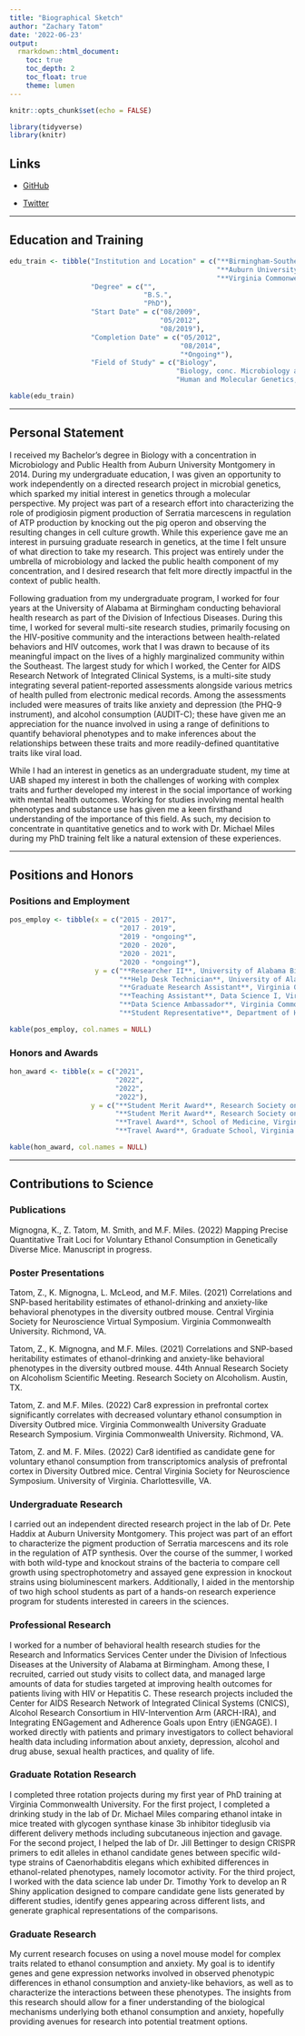 ```yaml
---
title: "Biographical Sketch"
author: "Zachary Tatom"
date: '2022-06-23'
output:
  rmarkdown::html_document:
    toc: true
    toc_depth: 2
    toc_float: true
    theme: lumen
---
```


```r
knitr::opts_chunk$set(echo = FALSE)

library(tidyverse)
library(knitr)

```

## Links

- [GitHub](https://github.com/zacharytatom)

- [Twitter](https://twitter.com/zachary_tatom)

---

## Education and Training

```r

edu_train <- tibble("Institution and Location" = c("**Birmingham-Southern University**, Birmingham, AL",
                                                   "**Auburn University Montgomery**, Montgomery, AL",
                                                   "**Virginia Commonwealth University**, Richmond, VA"),
                    "Degree" = c("",
                                 "B.S.",
                                 "PhD"),
                    "Start Date" = c("08/2009",
                                     "05/2012",
                                     "08/2019"),
                    "Completion Date" = c("05/2012",
                                          "08/2014",
                                          "*Ongoing*"),
                    "Field of Study" = c("Biology",
                                         "Biology, conc. Microbiology and Public Health",
                                         "Human and Molecular Genetics, conc. Quantitative Genetics"))

kable(edu_train)

```

---

## Personal Statement

I received my Bachelor’s degree in Biology with a concentration in Microbiology and Public Health from Auburn University Montgomery in 2014.  During my undergraduate education, I was given an opportunity to work independently on a directed research project in microbial genetics, which sparked my initial interest in genetics through a molecular perspective.  My project was part of a research effort into characterizing the role of prodigiosin pigment production of Serratia marcescens in regulation of ATP production by knocking out the pig operon and observing the resulting changes in cell culture growth.  While this experience gave me an interest in pursuing graduate research in genetics, at the time I felt unsure of what direction to take my research.  This project was entirely under the umbrella of microbiology and lacked the public health component of my concentration, and I desired research that felt more directly impactful in the context of public health.

Following graduation from my undergraduate program, I worked for four years at the University of Alabama at Birmingham conducting behavioral health research as part of the Division of Infectious Diseases.  During this time, I worked for several multi-site research studies, primarily focusing on the HIV-positive community and the interactions between health-related behaviors and HIV outcomes, work that I was drawn to because of its meaningful impact on the lives of a highly marginalized community within the Southeast.  The largest study for which I worked, the Center for AIDS Research Network of Integrated Clinical Systems, is a multi-site study integrating several patient-reported assessments alongside various metrics of health pulled from electronic medical records.  Among the assessments included were measures of traits like anxiety and depression (the PHQ-9 instrument), and alcohol consumption (AUDIT-C); these have given me an appreciation for the nuance involved in using a range of definitions to quantify behavioral phenotypes and to make inferences about the relationships between these traits and more readily-defined quantitative traits like viral load.

While I had an interest in genetics as an undergraduate student, my time at UAB shaped my interest in both the challenges of working with complex traits and further developed my interest in the social importance of working with mental health outcomes.  Working for studies involving mental health phenotypes and substance use has given me a keen firsthand understanding of the importance of this field.  As such, my decision to concentrate in quantitative genetics and to work with Dr. Michael Miles during my PhD training felt like a natural extension of these experiences.

---

## Positions and Honors

### Positions and Employment

```r

pos_employ <- tibble(x = c("2015 - 2017",
                           "2017 - 2019",
                           "2019 - *ongoing*",
                           "2020 - 2020",
                           "2020 - 2021",
                           "2020 - *ongoing*"),
                     y = c("**Researcher II**, University of Alabama Birmingham",
                           "**Help Desk Technician**, University of Alabama Birmingham",
                           "**Graduate Research Assistant**, Virginia Commonwealth University",
                           "**Teaching Assistant**, Data Science I, Virginia Commonwealth University",
                           "**Data Science Ambassador**, Virginia Commonwealth University",
                           "**Student Representative**, Department of Human and Molecular Genetics, Virginia Commonwealth University"))

kable(pos_employ, col.names = NULL)

```

### Honors and Awards

```r

hon_award <- tibble(x = c("2021",
                          "2022",
                          "2022",
                          "2022"),
                    y = c("**Student Merit Award**, Research Society on Alcohol",
                          "**Student Merit Award**, Research Society on Alcohol",
                          "**Travel Award**, School of Medicine, Virginia Commonwealth University",
                          "**Travel Award**, Graduate School, Virginia Commonwealth University"))

kable(hon_award, col.names = NULL)

```

---

## Contributions to Science

### Publications
Mignogna, K., Z. Tatom, M. Smith, and M.F. Miles. (2022) Mapping Precise Quantitative Trait Loci for Voluntary Ethanol Consumption in Genetically Diverse Mice.  Manuscript in progress.

### Poster Presentations

Tatom, Z., K. Mignogna, L. McLeod, and M.F. Miles. (2021) Correlations and SNP-based heritability estimates of ethanol-drinking and anxiety-like behavioral phenotypes in the diversity outbred mouse.  Central Virginia Society for Neuroscience Virtual Symposium. Virginia Commonwealth University. Richmond, VA.

Tatom, Z., K. Mignogna, and M.F. Miles. (2021) Correlations and SNP-based heritability estimates of ethanol-drinking and anxiety-like behavioral phenotypes in the diversity outbred mouse.  44th Annual Research Society on Alcoholism Scientific Meeting. Research Society on Alcoholism. Austin, TX.

Tatom, Z. and M.F. Miles. (2022) Car8 expression in prefrontal cortex significantly correlates with decreased voluntary ethanol consumption in Diversity Outbred mice. Virginia Commonwealth University Graduate Research Symposium. Virginia Commonwealth University. Richmond, VA.

Tatom, Z. and M. F. Miles. (2022) Car8 identified as candidate gene for voluntary ethanol consumption from transcriptomics analysis of prefrontal cortex in Diversity Outbred mice. Central Virginia Society for Neuroscience Symposium. University of Virginia. Charlottesville, VA.

### Undergraduate Research

I carried out an independent directed research project in the lab of Dr. Pete Haddix at Auburn University Montgomery.  This project was part of an effort to characterize the pigment production of Serratia marcescens and its role in the regulation of ATP synthesis.  Over the course of the summer, I worked with both wild-type and knockout strains of the bacteria to compare cell growth using spectrophotometry and assayed gene expression in knockout strains using bioluminescent markers.  Additionally, I aided in the mentorship of two high school students as part of a hands-on research experience program for students interested in careers in the sciences.

### Professional Research

I worked for a number of behavioral health research studies for the Research and Informatics Services Center under the Division of Infectious Diseases at the University of Alabama at Birmingham.  Among these, I recruited, carried out study visits to collect data, and managed large amounts of data for studies targeted at improving health outcomes for patients living with HIV or Hepatitis C.  These research projects included the Center for AIDS Research Network of Integrated Clinical Systems (CNICS), Alcohol Research Consortium in HIV-Intervention Arm (ARCH-IRA), and Integrating ENGagement and Adherence Goals upon Entry (iENGAGE).  I worked directly with patients and primary investigators to collect behavioral health data including information about anxiety, depression, alcohol and drug abuse, sexual health practices, and quality of life.

### Graduate Rotation Research

I completed three rotation projects during my first year of PhD training at Virginia Commonwealth University.  For the first project, I completed a drinking study in the lab of Dr. Michael Miles comparing ethanol intake in mice treated with glycogen synthase kinase 3b inhibitor tideglusib via different delivery methods including subcutaneous injection and gavage.  For the second project, I helped the lab of Dr. Jill Bettinger to design CRISPR primers to edit alleles in ethanol candidate genes between specific wild-type strains of Caenorhabditis elegans which exhibited differences in ethanol-related phenotypes, namely locomotor activity.  For the third project, I worked with the data science lab under Dr. Timothy York to develop an R Shiny application designed to compare candidate gene lists generated by different studies, identify genes appearing across different lists, and generate graphical representations of the comparisons.

### Graduate Research

My current research focuses on using a novel mouse model for complex traits related to ethanol consumption and anxiety.  My goal is to identify genes and gene expression networks involved in observed phenotypic differences in ethanol consumption and anxiety-like behaviors, as well as to characterize the interactions between these phenotypes.  The insights from this research should allow for a finer understanding of the biological mechanisms underlying both ethanol consumption and anxiety, hopefully providing avenues for research into potential treatment options.